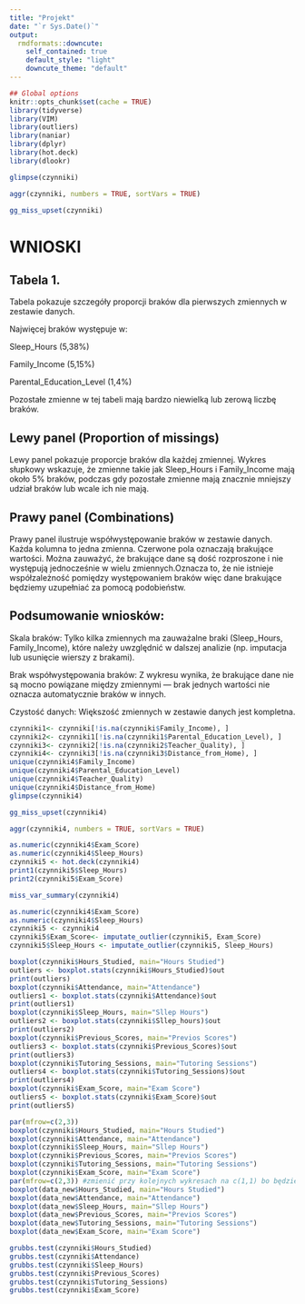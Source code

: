 ```yaml
---
title: "Projekt"
date: "`r Sys.Date()`"
output:
  rmdformats::downcute:
    self_contained: true
    default_style: "light"
    downcute_theme: "default"
---
```


```r
## Global options
knitr::opts_chunk$set(cache = TRUE)
library(tidyverse)
library(VIM)
library(outliers)
library(naniar)
library(dplyr)
library(hot.deck)
library(dlookr)
```

```r
glimpse(czynniki)
```

```r
aggr(czynniki, numbers = TRUE, sortVars = TRUE)
```
```r
gg_miss_upset(czynniki)
```

# WNIOSKI

## Tabela 1.

Tabela pokazuje szczegóły proporcji braków dla pierwszych zmiennych w zestawie danych.

Najwięcej braków występuje w:

Sleep_Hours (5,38%)

Family_Income (5,15%)

Parental_Education_Level (1,4%)

Pozostałe zmienne w tej tabeli mają bardzo niewielką lub zerową liczbę braków.

## Lewy panel (Proportion of missings)

Lewy panel pokazuje proporcje braków dla każdej zmiennej. Wykres słupkowy wskazuje, że zmienne takie jak Sleep_Hours i Family_Income mają około 5% braków, podczas gdy pozostałe zmienne mają znacznie mniejszy udział braków lub wcale ich nie mają.

## Prawy panel (Combinations)

Prawy panel ilustruje współwystępowanie braków w zestawie danych. Każda kolumna to jedna zmienna. Czerwone pola oznaczają brakujące wartości. Można zauważyć, że brakujące dane są dość rozproszone i nie występują jednocześnie w wielu zmiennych.Oznacza to, że nie istnieje współzależność pomiędzy występowaniem braków więc dane brakujące będziemy uzupełniać za pomocą podobieństw.

## Podsumowanie wniosków:

Skala braków: Tylko kilka zmiennych ma zauważalne braki (Sleep_Hours, Family_Income), które należy uwzględnić w dalszej analizie (np. imputacja lub usunięcie wierszy z brakami).

Brak współwystępowania braków: Z wykresu wynika, że brakujące dane nie są mocno powiązane między zmiennymi — brak jednych wartości nie oznacza automatycznie braków w innych.

Czystość danych: Większość zmiennych w zestawie danych jest kompletna.


```r
czynniki1<- czynniki[!is.na(czynniki$Family_Income), ]
czynniki2<- czynniki1[!is.na(czynniki1$Parental_Education_Level), ]
czynniki3<- czynniki2[!is.na(czynniki2$Teacher_Quality), ]
czynniki4<- czynniki3[!is.na(czynniki3$Distance_from_Home), ]
unique(czynniki4$Family_Income)
unique(czynniki4$Parental_Education_Level)
unique(czynniki4$Teacher_Quality)
unique(czynniki4$Distance_from_Home)
glimpse(czynniki4)
```
```r
gg_miss_upset(czynniki4)
```
```r
aggr(czynniki4, numbers = TRUE, sortVars = TRUE)
```

```r
as.numeric(czynniki4$Exam_Score)
as.numeric(czynniki4$Sleep_Hours)
czynniki5 <- hot.deck(czynniki4)
print1(czynniki5$Sleep_Hours)
print2(czynniki5$Exam_Score)
```

```r
miss_var_summary(czynniki4)
```

```r
as.numeric(czynniki4$Exam_Score)
as.numeric(czynniki4$Sleep_Hours)
czynniki5 <- czynniki4
czynniki5$Exam_Score<- imputate_outlier(czynniki5, Exam_Score)
czynniki5$Sleep_Hours <- imputate_outlier(czynniki5, Sleep_Hours)
```

```r
boxplot(czynniki$Hours_Studied, main="Hours Studied") 
outliers <- boxplot.stats(czynniki$Hours_Studied)$out 
print(outliers)
boxplot(czynniki$Attendance, main="Attendance")
outliers1 <- boxplot.stats(czynniki$Attendance)$out 
print(outliers1)
boxplot(czynniki$Sleep_Hours, main="Sllep Hours")
outliers2 <- boxplot.stats(czynniki$Sllep_hours)$out 
print(outliers2)
boxplot(czynniki$Previous_Scores, main="Previos Scores")
outliers3 <- boxplot.stats(czynniki$Previous_Scores)$out 
print(outliers3)
boxplot(czynniki$Tutoring_Sessions, main="Tutoring Sessions")
outliers4 <- boxplot.stats(czynniki$Tutoring_Sessions)$out 
print(outliers4)
boxplot(czynniki$Exam_Score, main="Exam Score")
outliers5 <- boxplot.stats(czynniki$Exam_Score)$out 
print(outliers5)
```

```r
par(mfrow=c(2,3))
boxplot(czynniki$Hours_Studied, main="Hours Studied") 
boxplot(czynniki$Attendance, main="Attendance")
boxplot(czynniki$Sleep_Hours, main="Sllep Hours")
boxplot(czynniki$Previous_Scores, main="Previos Scores")
boxplot(czynniki$Tutoring_Sessions, main="Tutoring Sessions")
boxplot(czynniki$Exam_Score, main="Exam Score")
par(mfrow=c(2,3)) #zmienić przy kolejnych wykresach na c(1,1) bo będzie pamiętać i tworzyć wykresy w blokach 6- wykresowych
boxplot(data_new$Hours_Studied, main="Hours Studied") 
boxplot(data_new$Attendance, main="Attendance")
boxplot(data_new$Sleep_Hours, main="Sllep Hours")
boxplot(data_new$Previous_Scores, main="Previos Scores")
boxplot(data_new$Tutoring_Sessions, main="Tutoring Sessions")
boxplot(data_new$Exam_Score, main="Exam Score")

```

```r
grubbs.test(czynniki$Hours_Studied)
grubbs.test(czynniki$Attendance)
grubbs.test(czynniki$Sleep_Hours)
grubbs.test(czynniki$Previous_Scores)
grubbs.test(czynniki$Tutoring_Sessions)
grubbs.test(czynniki$Exam_Score)
```

